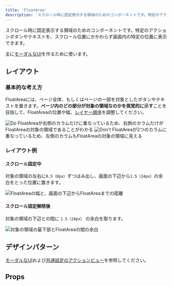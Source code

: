 ```yaml
---
title: 'FloatArea'
description: 'スクロール時に固定表示する領域のためのコンポーネントです。特定のアクションボタンやテキストを、スクロール位置にかかわらず画面内の特定の位置に表示できます。'
---
```


スクロール時に固定表示する領域のためのコンポーネントです。特定のアクションボタンやテキストを、スクロール位置にかかわらず画面内の特定の位置に表示できます。

主に[モーダルなUI](/products/design-patterns/modal-ui/)を作るために使います。

<ComponentStory name="FloatArea" />

## レイアウト

### 基本的な考え方

FloatAreaには、ページ全体、もしくはページの一部を対象としたボタンやテキストを置きます。**ページ内のどの部分が対象の領域なのかを視覚的に示す**ことを目指して、FloatAreaの位置や幅、[レイヤー順序](/products/design-tokens/z-index/)を調整してください。

<DoAndDont type="do">
  <Image slot="img" src={FloatAreaLayoutDo} alt="Do" />
  <Text slot="label">FloatAreaが右側のカラムだけに重なっているため、右側のカラムだけがFloatAreaの対象の領域であることがわかる</Text>
</DoAndDont>

<DoAndDont type="dont">
  <Image slot="img" src={FloatAreaLayoutDont} alt="Don't" />
  <Text slot="label">FloatAreaが2つのカラムに重なっているため、左側のカラムもFloatAreaの対象の領域に見える</Text>
</DoAndDont>

### レイアウト例

#### スクロール固定中

対象の領域の左右に`0.5（8px）`ずつはみ出し、画面の下辺から`1.5（24px）`の余白をとった位置に置きます。

![FloatAreaの幅と、画面の下辺からFloatAreaまでの距離](./images/float-area-layout-spacing1.png)

#### スクロール固定解除後

対象の領域の下辺との間に `1.5（24px）` の余白を取ります。

![対象の領域の最下部とFloatAreaの間の余白](./images/float-area-layout-spacing2.png)

## デザインパターン

[モーダルなUI](/products/design-patterns/modal-ui/)および[共通設定のアクションビュー](/products/design-patterns-core-features/main-admin/#h2-3)を参照してください。

## Props

<ComponentPropsTable name="FloatArea" />

